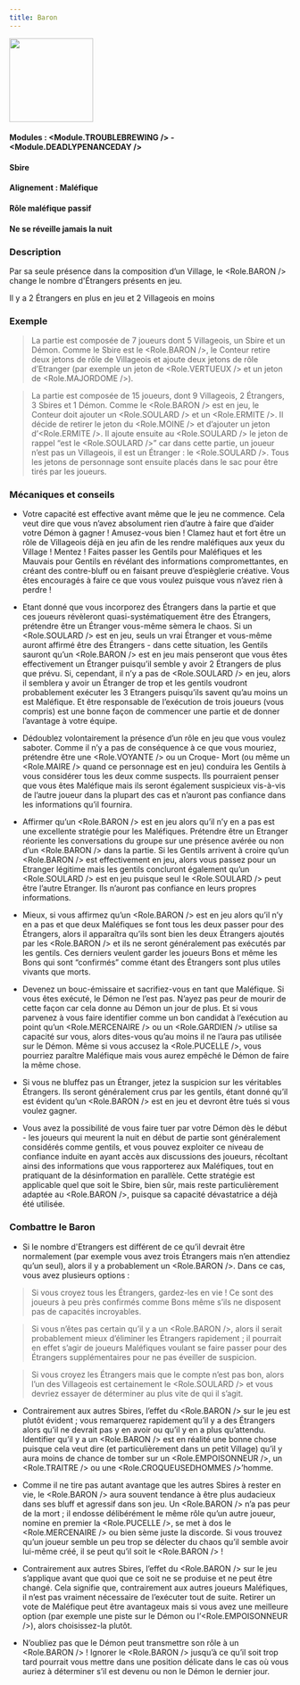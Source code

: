 ```yaml
---
title: Baron
---
```



<img src='/img/blood-on-the-clocktower/roles/baron.png' height='150' />

#### Modules : <Module.TROUBLEBREWING /> - <Module.DEADLYPENANCEDAY />
#### Sbire
#### Alignement : Maléfique
#### Rôle maléfique passif
#### Ne se réveille jamais la nuit


### Description
Par sa seule présence dans la composition d’un Village, le <Role.BARON /> change le nombre d'Étrangers présents en jeu.

Il y a 2 Étrangers en plus en jeu et 2 Villageois en moins


### Exemple
> La partie est composée de 7 joueurs dont 5 Villageois, un Sbire et un Démon. Comme le Sbire est le <Role.BARON />, le Conteur retire deux jetons de rôle de Villageois et ajoute deux jetons de rôle d’Etranger (par exemple un jeton de <Role.VERTUEUX /> et un jeton de <Role.MAJORDOME />).

> La partie est composée de 15 joueurs, dont 9 Villageois, 2 Étrangers, 3 Sbires et 1 Démon. Comme le <Role.BARON /> est en jeu, le Conteur doit ajouter un <Role.SOULARD /> et un <Role.ERMITE />. Il décide de retirer le jeton du <Role.MOINE /> et d’ajouter un jeton d’<Role.ERMITE />. Il ajoute ensuite au <Role.SOULARD /> le jeton de rappel “est le <Role.SOULARD />” car dans cette partie, un joueur n’est pas un Villageois, il est un Étranger : le <Role.SOULARD />. Tous les jetons de personnage sont ensuite placés dans le sac pour être tirés par les joueurs.


### Mécaniques et conseils
- Votre capacité est effective avant même que le jeu ne commence. Cela veut dire que vous n’avez absolument rien d’autre à faire que d’aider votre Démon à gagner ! Amusez-vous bien ! Clamez haut et fort être un rôle de Villageois déjà en jeu afin de les rendre maléfiques aux yeux du Village ! Mentez ! Faites passer les Gentils pour Maléfiques et les Mauvais pour Gentils en révélant des informations compromettantes, en créant des contre-bluff ou en faisant preuve d’espièglerie créative. Vous êtes encouragés à faire ce que vous voulez puisque vous n’avez rien à perdre !

- Etant donné que vous incorporez des Étrangers dans la partie et que ces joueurs révèleront quasi-systématiquement être des Étrangers, prétendre être un Étranger vous-même sèmera le chaos. Si un <Role.SOULARD /> est en jeu, seuls un vrai Étranger et vous-même auront affirmé être des Étrangers - dans cette situation, les Gentils sauront qu’un <Role.BARON /> est en jeu mais penseront que vous êtes effectivement un Étranger puisqu’il semble y avoir 2 Étrangers de plus que prévu. Si, cependant, il n’y a pas de <Role.SOULARD /> en jeu, alors il semblera y avoir un Étranger de trop et les gentils voudront probablement exécuter les 3 Etrangers puisqu’ils savent qu’au moins un est Maléfique. Et être responsable de l’exécution de trois joueurs (vous compris) est une bonne façon de commencer une partie et de donner l’avantage à votre équipe. 

- Dédoublez volontairement la présence d’un rôle en jeu que vous voulez saboter. Comme il n’y a pas de conséquence à ce que vous mouriez, prétendre être une <Role.VOYANTE /> ou un Croque- Mort (ou même un <Role.MAIRE /> quand ce personnage est en jeu) conduira les Gentils à vous considérer tous les deux comme suspects. Ils pourraient penser que vous êtes Maléfique mais ils seront également suspicieux vis-à-vis de l’autre joueur dans la plupart des cas et n’auront pas confiance dans les informations qu’il fournira.

- Affirmer qu’un <Role.BARON /> est en jeu alors qu’il n’y en a pas est une excellente stratégie pour les Maléfiques. Prétendre être un Etranger réoriente les conversations du groupe sur une présence avérée ou non d’un <Role.BARON /> dans la partie. Si les Gentils arrivent à croire qu’un <Role.BARON /> est effectivement en jeu, alors vous passez pour un Etranger légitime mais les gentils concluront également qu’un <Role.SOULARD /> est en jeu puisque seul le <Role.SOULARD /> peut être l’autre Etranger. Ils n’auront pas confiance en leurs propres informations. 

- Mieux, si vous affirmez qu’un <Role.BARON /> est en jeu alors qu’il n’y en a pas et que deux Maléfiques se font tous les deux passer pour des Étrangers, alors il apparaîtra qu’ils sont bien les deux Étrangers ajoutés par les <Role.BARON /> et ils ne seront généralement pas exécutés par les gentils. Ces derniers veulent garder les joueurs Bons et même les Bons qui sont “confirmés” comme étant des Étrangers sont plus utiles vivants que morts.

- Devenez un bouc-émissaire et sacrifiez-vous en tant que Maléfique. Si vous êtes exécuté, le Démon ne l’est pas. N’ayez pas peur de mourir de cette façon car cela donne au Démon un jour de plus. Et si vous parvenez à vous faire identifier comme un bon candidat à l’exécution au point qu’un <Role.MERCENAIRE /> ou un <Role.GARDIEN /> utilise sa capacité sur vous, alors dites-vous qu’au moins il ne l’aura pas utilisée sur le Démon. Même si vous accusez la <Role.PUCELLE />, vous pourriez paraître Maléfique mais vous aurez empêché le Démon de faire la même chose.

- Si vous ne bluffez pas un Étranger, jetez la suspicion sur les véritables Étrangers. Ils seront généralement crus par les gentils, étant donné qu’il est évident qu’un <Role.BARON /> est en jeu et devront être tués si vous voulez gagner.

- Vous avez la possibilité de vous faire tuer par votre Démon dès le début - les joueurs qui meurent la nuit en début de partie sont généralement considérés comme gentils, et vous pouvez exploiter ce niveau de confiance induite en ayant accès aux discussions des joueurs, récoltant ainsi des informations que vous rapporterez aux Maléfiques, tout en pratiquant de la désinformation en parallèle. Cette stratégie est applicable quel que soit le Sbire, bien sûr, mais reste particulièrement adaptée au <Role.BARON />, puisque sa capacité dévastatrice a déjà été utilisée. 


### Combattre le Baron
- Si le nombre d'Etrangers est différent de ce qu’il devrait être normalement (par exemple vous avez trois Étrangers mais n’en attendiez qu’un seul), alors il y a probablement un <Role.BARON />. Dans ce cas, vous avez plusieurs options :

> Si vous croyez tous les Étrangers, gardez-les en vie ! Ce sont des joueurs à peu près confirmés comme Bons même s’ils ne disposent pas de capacités incroyables.

> Si vous n’êtes pas certain qu’il y a un <Role.BARON />, alors il serait probablement mieux d’éliminer les Étrangers rapidement ; il pourrait en effet s’agir de joueurs Maléfiques voulant se faire passer pour des Étrangers supplémentaires pour ne pas éveiller de suspicion.

> Si vous croyez les Étrangers mais que le compte n’est pas bon, alors l’un des Villageois est certainement le <Role.SOULARD /> et vous devriez essayer de déterminer au plus vite de qui il s’agit.

- Contrairement aux autres Sbires, l’effet du <Role.BARON /> sur le jeu est plutôt évident ; vous remarquerez rapidement qu’il y a des Étrangers alors qu’il ne devrait pas y en avoir ou qu’il y en a plus qu’attendu. Identifier qu’il y a un <Role.BARON /> est en réalité une bonne chose puisque cela veut dire (et particulièrement dans un petit Village) qu’il y aura moins de chance de tomber sur un <Role.EMPOISONNEUR />, un <Role.TRAITRE /> ou une <Role.CROQUEUSEDHOMMES />’homme.

- Comme il ne tire pas autant avantage que les autres Sbires à rester en vie, le <Role.BARON /> aura souvent tendance à être plus audacieux dans ses bluff et agressif dans son jeu. Un <Role.BARON /> n’a pas peur de la mort ; il endosse délibérément le même rôle qu’un autre joueur, nomine en premier la <Role.PUCELLE />, se met à dos le <Role.MERCENAIRE /> ou bien sème juste la discorde. Si vous trouvez qu’un joueur semble un peu trop se délecter du chaos qu’il semble avoir lui-même créé, il se peut qu’il soit le <Role.BARON /> !

- Contrairement aux autres Sbires, l’effet du <Role.BARON /> sur le jeu s’applique avant que quoi que ce soit ne se produise et ne peut être changé. Cela signifie que, contrairement aux autres joueurs Maléfiques, il n’est pas vraiment nécessaire de l’exécuter tout de suite. Retirer un vote de Maléfique peut être avantageux mais si vous avez une meilleure option (par exemple une piste sur le Démon ou l’<Role.EMPOISONNEUR />), alors choisissez-la plutôt.

- N’oubliez pas que le Démon peut transmettre son rôle à un <Role.BARON /> ! Ignorer le <Role.BARON /> jusqu’à ce qu’il soit trop tard pourrait vous mettre dans une position délicate dans le cas où vous auriez à déterminer s’il est devenu ou non le Démon le dernier jour.
